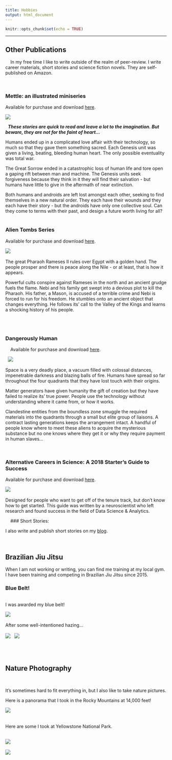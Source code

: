 ```yaml
---
title: Hobbies
output: html_document
---
```


```r
knitr::opts_chunk$set(echo = TRUE)
```

---
## Other Publications 
&nbsp;
&nbsp;
In my free time I like to write outside of the realm of peer-review.  I write career materials, short stories and science fiction novels. They are self-published on Amazon. 
&nbsp;
&nbsp;  

&nbsp;  


### Mettle: an illustrated miniseries

Available for purchase and download [here](https://www.amazon.com/Mettle-Reconstruction-Emily-S-Webber-ebook/dp/B07L1YJ7P1/ref=sr_1_1?ie=UTF8&qid=1546267319&sr=8-1&keywords=mettle+illustrated).
&nbsp; 

[![](/Users/emily.webber/Dropbox/Website Dropbox 2/Website/BB1.png)](https://www.amazon.com/Mettle-Reconstruction-Emily-S-Webber-ebook/dp/B07L1YJ7P1/ref=sr_1_1?ie=UTF8&qid=1546267319&sr=8-1&keywords=mettle+illustrated)


&nbsp; 
***These stories are quick to read and leave a lot to the imagination. But beware, they are not for the faint of heart...***
&nbsp; 

Humans ended up in a complicated love affair with their technology, so much so that they gave them something sacred. Each Genesis unit was given a living, beating, bleeding human heart. The only possible eventuality was total war. 
&nbsp; 

The Great Sorrow ended in a catastrophic loss of human life and tore open a gaping rift between man and machine. The Genesis units seek forgiveness because they think in it they will find their salvation - but humans have little to give in the aftermath of near extinction. 
&nbsp; 

Both humans and androids are left lost amongst each other, seeking to find themselves in a new natural order. They each have their wounds and they each have their story - but the androids have only one collective soul. Can they come to terms with their past, and design a future worth living for all? 
&nbsp; 
&nbsp; 

### Alien Tombs Series
Available for purchase and download [here](https://www.amazon.com/Travelers-Dagger-Alien-Tombs-Book-ebook/dp/B07G6SQF7G/ref=sr_1_1?ie=UTF8&qid=1536264789&sr=8-1&keywords=the+travelers+dagger).


[![](/Users/emily.webber/Dropbox/Website Dropbox 2/Website/TD.jpg)](https://www.amazon.com/Travelers-Dagger-Alien-Tombs-Book-ebook/dp/B07G6SQF7G/ref=sr_1_1?ie=UTF8&qid=1536264789&sr=8-1&keywords=the+travelers+dagger)
&nbsp;
&nbsp;

The great Pharaoh Rameses II rules over Egypt with a golden hand. The people prosper and there is peace along the Nile - or at least, that is how it appears.  


Powerful cults conspire against Rameses in the north and an ancient grudge fuels the flame. Nebi and his family get swept into a devious plot to kill the Pharaoh. His father, a Mason, is accused of a terrible crime and Nebi is forced to run for his freedom. He stumbles onto an ancient object that changes everything. He follows its' call to the Valley of the Kings and learns a shocking history of his people.  
&nbsp;
&nbsp;


&nbsp;
&nbsp;

### Dangerously Human

&nbsp;
&nbsp;
Available for purchase and download [here](https://www.amazon.com/Dangerously-Human-S-Webber/dp/198064859X/ref=sr_1_1?ie=UTF8&qid=1522607711&sr=8-1&keywords=dangerously+human).

&nbsp;
[![](/Users/emily.webber/Dropbox/Website Dropbox 2/Website/b1.jpg)](https://www.amazon.com/Dangerously-Human-Emily-S-Webber-ebook/dp/B00PNWFYY2/ref=sr_1_1?ie=UTF8&qid=1522038336&sr=8-1&keywords=dangerously+human)
&nbsp;
&nbsp;

Space is a very deadly place, a vacuum filled with colossal distances, impenetrable darkness and blazing balls of fire. Humans have spread so far throughout the four quadrants that they have lost touch with their origins.

Matter generators have given humanity the gift of creation but they have failed to realize its' true power. People use the technology without understanding where it came from, or how it works. 

Clandestine entities from the boundless zone smuggle the required materials into the quadrants through a small but elite group of liaisons. A contract lasting generations keeps the arrangement intact. A handful of people know where to meet these aliens to acquire the mysterious substance but no one knows where they get it or why they require payment in human slaves...

&nbsp;
&nbsp;  


### Alternative Careers in Science: A 2018 Starter's Guide to Success

Available for purchase and download [here](https://www.amazon.com/Alternative-Careers-Science-Starters-Success-ebook/dp/B07KYV3SKS/ref=sr_1_5?ie=UTF8&qid=1543681825&sr=8-5&keywords=alternative+careers+in+science).

[![](/Users/emily.webber/Dropbox/Website Dropbox 2/Website/science3.jpg)](https://www.amazon.com/Alternative-Careers-Science-Starters-Success-ebook/dp/B07KYV3SKS/ref=sr_1_5?ie=UTF8&qid=1543681825&sr=8-5&keywords=alternative+careers+in+science)
&nbsp;
&nbsp;

Designed for people who want to get off of the tenure track, but don't know how to get started. This guide was written by a neuroscientist who left research and found success in the field of Data Science & Analytics. 


&nbsp; 
&nbsp; 
### Short Stories: 

I also write and publish short stories on my [blog](https://eswebber.com/).


&nbsp;
&nbsp;

## Brazilian Jiu Jitsu

When I am not working or writing, you can find me training at my local gym.  I have been training and competing in Brazilian Jiu Jitsu since 2015. 


### Blue Belt!
&nbsp;  
I was awarded my blue belt! 

![](/Users/emily.webber/Dropbox/Website Dropbox 2/Website/bluebelt1.jpg)
&nbsp;  

After some well-intentioned hazing...
&nbsp;  
&nbsp;  
![](/Users/emily.webber/Dropbox/Website Dropbox 2/Website/SharkTank.jpg)
&nbsp; 
![](/Users/emily.webber/Dropbox/Website Dropbox 2/Website/bluebelt2.jpg)


&nbsp;  
&nbsp;  


## Nature Photography
&nbsp;  

It's sometimes hard to fit everything in, but I also like to take nature pictures.

Here is a panorama that I took in the Rocky Mountains at 14,000 feet!
&nbsp;  

![](/Users/emily.webber/Dropbox/Website Dropbox 2/Website/PanoDo.jpg)
&nbsp;  
&nbsp;  

Here are some I took at Yellowstone National Park. 
&nbsp;  
&nbsp;  

![](/Users/emily.webber/Dropbox/Website Dropbox 2/Website/yellow.jpg)
&nbsp;  

![](/Users/emily.webber/Dropbox/Website Dropbox 2/Website/yellow2.jpg)


<link rel="stylesheet" href="style.css" type="text/css" />
<script>
  (function(i,s,o,g,r,a,m){i['GoogleAnalyticsObject']=r;i[r]=i[r]||function(){
  (i[r].q=i[r].q||[]).push(arguments)},i[r].l=1*new Date();a=s.createElement(o),
  m=s.getElementsByTagName(o)[0];a.async=1;a.src=g;m.parentNode.insertBefore(a,m)
  })(window,document,'script','https://www.google-analytics.com/analytics.js','ga');

  ga('create', 'UA-91308049-1', 'auto');
  ga('send', 'pageview');

</script>



<!-- Go to www.addthis.com/dashboard to customize your tools --> <script type="text/javascript" src="//s7.addthis.com/js/300/addthis_widget.js#pubid=ra-589036a8549be1ce"></script>



